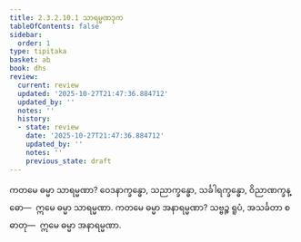 ```yaml
---
title: 2.3.2.10.1 သာရမ္မဏဒုက
tableOfContents: false
sidebar:
  order: 1
type: tipitaka
basket: ab
book: dhs
review:
  current: review
  updated: '2025-10-27T21:47:36.884712'
  updated_by: ''
  notes: ''
  history:
  - state: review
    date: '2025-10-27T21:47:36.884712'
    updated_by: ''
    notes: ''
    previous_state: draft
---
```



<ReviewStatus review={frontmatter.review} showDetails={true} />

<HypothesisAnnotation frontmatter={frontmatter} />

<DynamicBreadcrumb />

<Division number="1191" book="dhs" e="ch" v="29" p="238">

<Paragraph number="1887" book="dhs">
ကတမေ ဓမ္မာ သာရမ္မဏာ? ဝေဒနာက္ခန္ဓော, သညာက္ခန္ဓော, သင်္ခါရက္ခန္ဓော, ဝိညာဏက္ခန္ဓော—  ဣမေ ဓမ္မာ သာရမ္မဏာ.
</Paragraph>

</Division>
<Division number="1192" book="dhs" e="ch" v="29" p="238">

<Paragraph number="1888" book="dhs">
ကတမေ ဓမ္မာ အနာရမ္မဏာ? သဗ္ဗဉ္စ ရူပံ, အသင်္ခတာ စ ဓာတု—  ဣမေ ဓမ္မာ အနာရမ္မဏာ.
</Paragraph>
</Division>